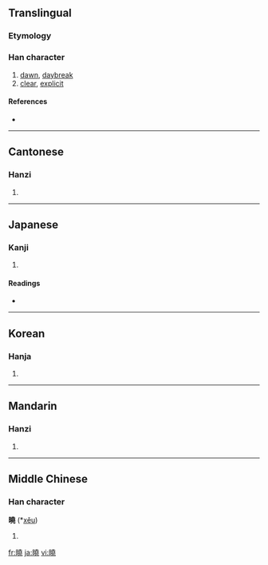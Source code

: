 {{also|晓|暁}}
==Translingual==

===Etymology===
{{Han compound|日|堯|c1=s|c2=p|t1=sun|ls=psc}}

===Han character===
{{Han char|rn=72|rad=日|as=12|sn=16|four=6401<sub>1</sub>|canj=日土土山 (AGGU)}}

# [[dawn]], [[daybreak]]
# [[clear]], [[explicit]]

====References====
* {{Han ref|kx=0500.170|dkj=14176|dj=0870.120|hdz=21535.010|uh=66C9|ud=26313|bh=BEE5|bd=48869}}

----

==Cantonese==

===Hanzi===
{{yue-hanzi|jyut=|y=hiu2}}

# {{defn|Cantonese|sort=日12}}

----

==Japanese==

===Kanji===
{{ja-kanji|grade=|rs=日12}}

# {{defn|Japanese}}

====Readings====
* {{ja-readings|on=[[ぎょう]] (gyō), [[きょう]] (kyō)|kun=[[あかつき]] (akatsuki), [[さとる]] (satoru)}}

----

==Korean==

===Hanja===
{{ko-hanja|hangeul=효|eumhun=|rv=hyo|mr=hyo|y=hyo}}

# {{defn|Korean|sort=日12}}

----

==Mandarin==

===Hanzi===
{{cmn-hanzi|sim=晓|pin=[[xiǎo]] ([[xiao3]])|wg=hsiao<sup>3</sup>}}

# {{defn|Mandarin|sort=日12}}

----

==Middle Chinese==

===Han character===
'''曉''' (*[[xěu]])<!--asterisk signifies that this is a reconstructed pronunciation-->

# {{defn|Middle Chinese|sort=日12}}

[[fr:曉]]
[[ja:曉]]
[[vi:曉]]